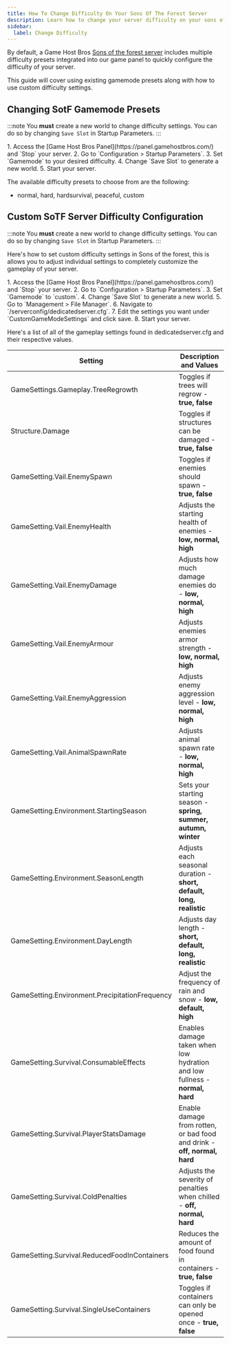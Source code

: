 ```yaml
---
title: How To Change Difficulty On Your Sons Of The Forest Server
description: Learn how to change your server difficulty on your sons of the forest dedicated server using either gamemode presets or custom configuration.
sidebar:
  label: Change Difficulty
---
```


By default, a Game Host Bros [Sons of the forest server](https://www.gamehostbros.com/sons-of-the-forest-server-hosting/) includes multiple difficulty presets integrated into our game panel to quickly configure the difficulty of your server.

This guide will cover using existing gamemode presets along with how to use custom difficulty settings. 

## Changing SotF Gamemode Presets

:::note
You **must** create a new world to change difficulty settings. You can do so by changing `Save Slot` in Startup Parameters.
:::

<Steps>
1. Access the [Game Host Bros Panel](https://panel.gamehostbros.com/) and `Stop` your server.
2. Go to `Configuration > Startup Parameters`.
3. Set `Gamemode` to your desired difficulty.
4. Change `Save Slot` to generate a new world.
5. Start your server.
</Steps>

The available difficulty presets to choose from are the following:

- normal, hard, hardsurvival, peaceful, custom

## Custom SoTF Server Difficulty Configuration

:::note
You **must** create a new world to change difficulty settings. You can do so by changing `Save Slot` in Startup Parameters.
:::

Here's how to set custom difficulty settings in Sons of the forest, this is allows you to adjust individual settings to completely customize the gameplay of your server.

<Steps>
1. Access the [Game Host Bros Panel](https://panel.gamehostbros.com/) and `Stop` your server.
2. Go to `Configuration > Startup Parameters`.
3. Set `Gamemode` to `custom`.
4. Change `Save Slot` to generate a new world.
5. Go to `Management > File Manager`.
6. Navigate to `/serverconfig/dedicatedserver.cfg`.
7. Edit the settings you want under `CustomGameModeSettings` and click save.
8. Start your server.
</Steps>

Here's a list of all of the gameplay settings found in dedicatedserver.cfg and their respective values.

| Setting | Description and Values |
|---------|-------------------------|
| GameSettings.Gameplay.TreeRegrowth | Toggles if trees will regrow - **true, false** |
| Structure.Damage | Toggles if structures can be damaged - **true, false** |
| GameSetting.Vail.EnemySpawn | Toggles if enemies should spawn - **true, false** |
| GameSetting.Vail.EnemyHealth | Adjusts the starting health of enemies - **low, normal, high** |
| GameSetting.Vail.EnemyDamage | Adjusts how much damage enemies do - **low, normal, high** |
| GameSetting.Vail.EnemyArmour | Adjusts enemies armor strength - **low, normal, high** |
| GameSetting.Vail.EnemyAggression | Adjusts enemy aggression level - **low, normal, high** |
| GameSetting.Vail.AnimalSpawnRate | Adjusts animal spawn rate - **low, normal, high** |
| GameSetting.Environment.StartingSeason | Sets your starting season - **spring, summer, autumn, winter** |
| GameSetting.Environment.SeasonLength | Adjusts each seasonal duration - **short, default, long, realistic** |
| GameSetting.Environment.DayLength | Adjusts day length - **short, default, long, realistic** |
| GameSetting.Environment.PrecipitationFrequency | Adjust the frequency of rain and snow - **low, default, high** |
| GameSetting.Survival.ConsumableEffects | Enables damage taken when low hydration and low fullness - **normal, hard** |
| GameSetting.Survival.PlayerStatsDamage | Enable damage from rotten, or bad food and drink - **off, normal, hard** |
| GameSetting.Survival.ColdPenalties | Adjusts the severity of penalties when chilled - **off, normal, hard** |
| GameSetting.Survival.ReducedFoodInContainers | Reduces the amount of food found in containers - **true, false** |
| GameSetting.Survival.SingleUseContainers | Toggles if containers can only be opened once - **true, false** |

